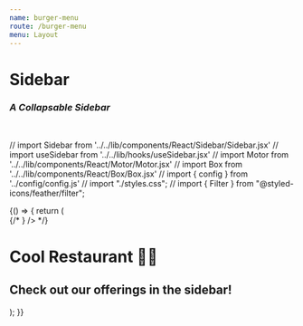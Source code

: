 ```yaml
---
name: burger-menu
route: /burger-menu
menu: Layout
---
```


<h1 style={{ margin: '0px' }}>Sidebar</h1>
<h3 style={{ margin: '0px' }}><em>A Collapsable Sidebar</em></h3>

<br />


// import Sidebar from '../../lib/components/React/Sidebar/Sidebar.jsx'
// import useSidebar from '../../lib/hooks/useSidebar.jsx'
// import Motor from '../../lib/components/React/Motor/Motor.jsx'
// import Box from '../../lib/components/React/Box/Box.jsx'
// import { config } from '../config/config.js'
// import "./styles.css";
// import { Filter } from "@styled-icons/feather/filter";

<Playground>
  {() => {
  return (
    <div id="App">
      <SideBar pageWrapId={"page-wrap"} outerContainerId={"App"}/>
      {/* <SideBar pageWrapId={"page-wrap"} outerContainerId={"App"} customBurgerIcon={ <Filter/> } /> */}
      <div id="page-wrap">
        <h1>Cool Restaurant 🍔🍕</h1>
        <h2>Check out our offerings in the sidebar!</h2>
      </div>
    </div>
  );
  }}
</Playground>
